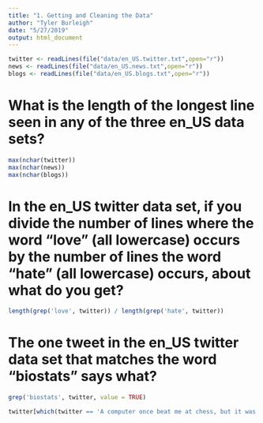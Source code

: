```yaml
---
title: "1. Getting and Cleaning the Data"
author: "Tyler Burleigh"
date: "5/27/2019"
output: html_document
---
```


```r
twitter <- readLines(file("data/en_US.twitter.txt",open="r"))
news <- readLines(file("data/en_US.news.txt",open="r"))
blogs <- readLines(file("data/en_US.blogs.txt",open="r"))
```

# What is the length of the longest line seen in any of the three en_US data sets?

```r
max(nchar(twitter))
max(nchar(news))
max(nchar(blogs))
```

# In the en_US twitter data set, if you divide the number of lines where the word "love" (all lowercase) occurs by the number of lines the word "hate" (all lowercase) occurs, about what do you get?

```r
length(grep('love', twitter)) / length(grep('hate', twitter))
```

# The one tweet in the en_US twitter data set that matches the word "biostats" says what?

```r
grep('biostats', twitter, value = TRUE)
```

```r
twitter[which(twitter == 'A computer once beat me at chess, but it was no match for me at kickboxing')]
```



